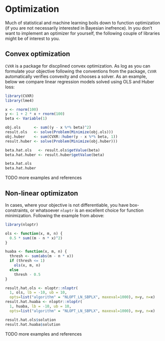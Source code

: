 # Optimization

Much of statistical and machine learning boils down to function optimization (if you are not necessarily interested in Bayesian inefrence). In you don't want to implement an optimizer for yourself, the following couple of libraries might be of interest to you.

## Convex optimization

`CVXR` is a package for discplined convex optimization. As log as you can formulate your objective following the conventions from the package, `CVXR` automatically verifies convexity and chooses a solver. As an example, below we compare linear regression models solved using OLS and Huber loss:

```r
library(CVXR)
library(lme4)

x <- rnorm(100)
y <- 1 + 2 * x + rnorm(100)
beta <- Variable(1)

obj.ols      <- sum((y - x %*% beta)^2)
result.ols   <- solve(Problem(Minimize(obj.ols)))
obj.huber    <- sum(CVXR::huber(y - x %*% beta, 1))
result.huber <- solve(Problem(Minimize(obj.huber)))

beta.hat.ols   <- result.ols$getValue(beta)
beta.hat.huber <- result.huber$getValue(beta)

beta.hat.ols
beta.hat.huber
```

TODO more examples and references

## Non-linear optimizaton

In cases, where your objective is not differentiable, you have box-constraints, or whatsoever `nloptr` is an excellent choice for function minimization. Following the example from above:

```r
library(nloptr)

ols <- function(x, m, n) {
  0.5 * sum((m - n * x)^2)
}

huaba <- function(x, m, n) {
  thresh <- sum(abs(m - n * x))
  if (thresh <= 1)
    ols(x, m, n)
  else
    thresh - 0.5
}

result.hat.ols <- nloptr::nloptr(
  1, ols, lb = -10, ub = 10, 
  opts=list("algorithm" = "NLOPT_LN_SBPLX", maxeval=1000), m=y, n=x)
result.hat.huaba <- nloptr::nloptr(
  1, huaba, lb = -10, ub = 10, 
  opts=list("algorithm" = "NLOPT_LN_SBPLX", maxeval=1000), m=y, n=x)

result.hat.ols$solution
result.hat.huaba$solution
```

TODO more examples and references
